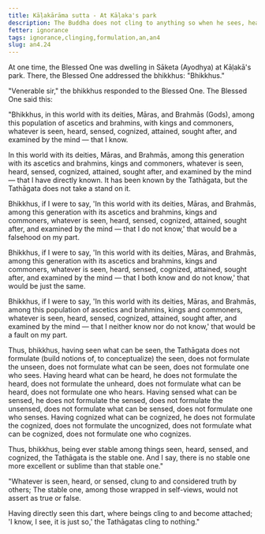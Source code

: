 ```yaml
---
title: Kāḷakārāma sutta - At Kāḷaka's park
description: The Buddha does not cling to anything so when he sees, hears, senses, or cognizes, he does not formulate the seen, the unseen, what can be seen, or one who sees. He does not formulate the heard, the unheard, what can be heard, or one who hears. He does not formulate the sensed, the unsensed, what can be sensed, or one who senses. He does not formulate the cognized, the uncognized, what can be cognized, or one who cognizes.
fetter: ignorance
tags: ignorance,clinging,formulation,an,an4
slug: an4.24
---
```


At one time, the Blessed One was dwelling in Sāketa (Ayodhya) at Kāḷakā's park. There, the Blessed One addressed the bhikkhus: "Bhikkhus."

"Venerable sir," the bhikkhus responded to the Blessed One. The Blessed One said this:

"Bhikkhus, in this world with its deities, Māras, and Brahmās (Gods), among this population of ascetics and brahmins, with kings and commoners, whatever is seen, heard, sensed, cognized, attained, sought after, and examined by the mind — that I know.

In this world with its deities, Māras, and Brahmās, among this generation with its ascetics and brahmins, kings and commoners, whatever is seen, heard, sensed, cognized, attained, sought after, and examined by the mind — that I have directly known. It has been known by the Tathāgata, but the Tathāgata does not take a stand on it.

Bhikkhus, if I were to say, 'In this world with its deities, Māras, and Brahmās, among this generation with its ascetics and brahmins, kings and commoners, whatever is seen, heard, sensed, cognized, attained, sought after, and examined by the mind — that I do not know,' that would be a falsehood on my part.

Bhikkhus, if I were to say, 'In this world with its deities, Māras, and Brahmās, among this generation with its ascetics and brahmins, kings and commoners, whatever is seen, heard, sensed, cognized, attained, sought after, and examined by the mind — that I both know and do not know,' that would be just the same.

Bhikkhus, if I were to say, 'In this world with its deities, Māras, and Brahmās, among this population of ascetics and brahmins, kings and commoners, whatever is seen, heard, sensed, cognized, attained, sought after, and examined by the mind — that I neither know nor do not know,' that would be a fault on my part.

Thus, bhikkhus, having seen what can be seen, the Tathāgata does not formulate (build notions of, to conceptualize) the seen, does not formulate the unseen, does not formulate what can be seen, does not formulate one who sees. Having heard what can be heard, he does not formulate the heard, does not formulate the unheard, does not formulate what can be heard, does not formulate one who hears. Having sensed what can be sensed, he does not formulate the sensed, does not formulate the unsensed, does not formulate what can be sensed, does not formulate one who senses. Having cognized what can be cognized, he does not formulate the cognized, does not formulate the uncognized, does not formulate what can be cognized, does not formulate one who cognizes.

Thus, bhikkhus, being ever stable among things seen, heard, sensed, and cognized, the Tathāgata is the stable one. And I say, there is no stable one more excellent or sublime than that stable one."

"Whatever is seen, heard, or sensed,
clung to and considered truth by others;
The stable one, among those wrapped in self-views,
would not assert as true or false.

Having directly seen this dart,
where beings cling to and become attached;
'I know, I see, it is just so,'
the Tathāgatas cling to nothing."